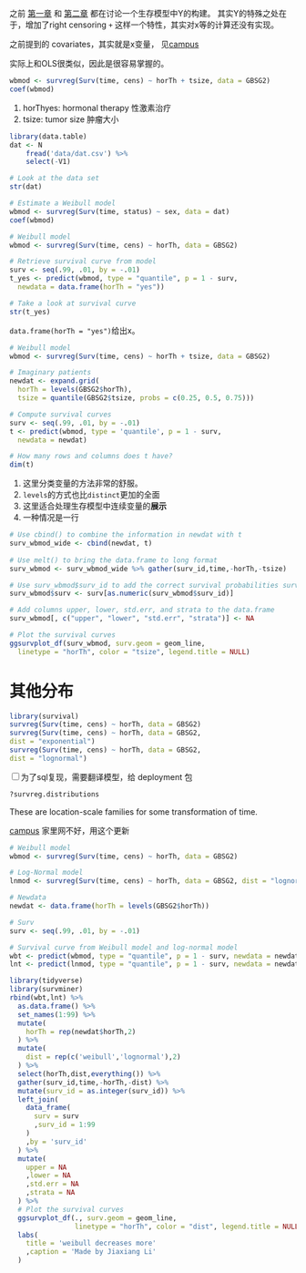 之前
[第一章](ch1.md)
和
[第二章](ch2.md)
都在讨论一个生存模型中Y的构建。
其实Y的特殊之处在于，增加了right censoring `+` 这样一个特性，其实对x等的计算还没有实现。

之前提到的 covariates，其实就是x变量，
见[campus](https://campus.datacamp.com/courses/survival-analysis-in-r/the-weibull-model?ex=1)

实际上和OLS很类似，因此是很容易掌握的。

```r
wbmod <- survreg(Surv(time, cens) ~ horTh + tsize, data = GBSG2)
coef(wbmod)
```

1. horThyes: hormonal therapy 性激素治疗
1. tsize: tumor size 肿瘤大小

```r
library(data.table)
dat <- N
    fread('data/dat.csv') %>% 
    select(-V1)
```

```r
# Look at the data set
str(dat)

# Estimate a Weibull model
wbmod <- survreg(Surv(time, status) ~ sex, data = dat)
coef(wbmod)
```

```r
# Weibull model
wbmod <- survreg(Surv(time, cens) ~ horTh, data = GBSG2)

# Retrieve survival curve from model
surv <- seq(.99, .01, by = -.01)
t_yes <- predict(wbmod, type = "quantile", p = 1 - surv,
  newdata = data.frame(horTh = "yes"))

# Take a look at survival curve
str(t_yes)
```

`data.frame(horTh = "yes")`给出x。

```r
# Weibull model
wbmod <- survreg(Surv(time, cens) ~ horTh + tsize, data = GBSG2)

# Imaginary patients
newdat <- expand.grid(
  horTh = levels(GBSG2$horTh),
  tsize = quantile(GBSG2$tsize, probs = c(0.25, 0.5, 0.75)))

# Compute survival curves
surv <- seq(.99, .01, by = -.01)
t <- predict(wbmod, type = 'quantile', p = 1 - surv,
  newdata = newdat)

# How many rows and columns does t have?
dim(t)
```

1. 这里分类变量的方法非常的舒服。
1. `levels`的方式也比`distinct`更加的全面
1. 这里适合处理生存模型中连续变量的**展示**
1. 一种情况是一行

```r
# Use cbind() to combine the information in newdat with t
surv_wbmod_wide <- cbind(newdat, t)
  
# Use melt() to bring the data.frame to long format
surv_wbmod <- surv_wbmod_wide %>% gather(surv_id,time,-horTh,-tsize)

# Use surv_wbmod$surv_id to add the correct survival probabilities surv
surv_wbmod$surv <- surv[as.numeric(surv_wbmod$surv_id)]

# Add columns upper, lower, std.err, and strata to the data.frame
surv_wbmod[, c("upper", "lower", "std.err", "strata")] <- NA

# Plot the survival curves
ggsurvplot_df(surv_wbmod, surv.geom = geom_line,
  linetype = "horTh", color = "tsize", legend.title = NULL)
```

# 其他分布

```r
library(survival)
survreg(Surv(time, cens) ~ horTh, data = GBSG2)
survreg(Surv(time, cens) ~ horTh, data = GBSG2,
dist = "exponential")
survreg(Surv(time, cens) ~ horTh, data = GBSG2,
dist = "lognormal")
```

<input type="checkbox" id="checkbox1" class="styled">为了sql复现，需要翻译模型，给 deployment 包

```r
?survreg.distributions
```

These are location-scale families for some transformation of time. 

[campus](https://campus.datacamp.com/courses/survival-analysis-in-r/the-weibull-model?ex=9) 家里网不好，用这个更新

```r
# Weibull model
wbmod <- survreg(Surv(time, cens) ~ horTh, data = GBSG2)

# Log-Normal model
lnmod <- survreg(Surv(time, cens) ~ horTh, data = GBSG2, dist = "lognormal")

# Newdata
newdat <- data.frame(horTh = levels(GBSG2$horTh))

# Surv
surv <- seq(.99, .01, by = -.01)

# Survival curve from Weibull model and log-normal model
wbt <- predict(wbmod, type = "quantile", p = 1 - surv, newdata = newdat)
lnt <- predict(lnmod, type = "quantile", p = 1 - surv, newdata = newdat)
```

```r
library(tidyverse)
library(survminer)
rbind(wbt,lnt) %>% 
  as.data.frame() %>% 
  set_names(1:99) %>% 
  mutate(
    horTh = rep(newdat$horTh,2)
  ) %>% 
  mutate(
    dist = rep(c('weibull','lognormal'),2)
  ) %>% 
  select(horTh,dist,everything()) %>% 
  gather(surv_id,time,-horTh,-dist) %>% 
  mutate(surv_id = as.integer(surv_id)) %>% 
  left_join(
    data_frame(
      surv = surv
      ,surv_id = 1:99
    )
    ,by = 'surv_id'
  ) %>% 
  mutate(
    upper = NA
    ,lower = NA
    ,std.err = NA
    ,strata = NA
  ) %>% 
  # Plot the survival curves
  ggsurvplot_df(., surv.geom = geom_line, 
                linetype = "horTh", color = "dist", legend.title = NULL) +
  labs(
    title = 'weibull decreases more'
    ,caption = 'Made by Jiaxiang Li'
  )
```


